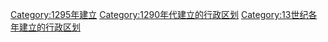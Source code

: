 {{Cat topic in year| topic=建立的行政区划|year=1295}}
[[Category:1295年建立|Category:1295年建立]]
[[Category:1290年代建立的行政区划|Category:1290年代建立的行政区划]]
[[Category:13世纪各年建立的行政区划|Category:13世纪各年建立的行政区划]]